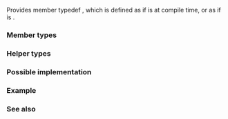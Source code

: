 {{cpp/title|conditional}}
{{cpp/meta/navbar}}
{{dcl begin}}
{{dcl header | type_traits}}
{{dcl | since=c++11 | 1=
template&lt; bool B, class T, class F &gt;
struct conditional;
}}
{{dcl end}}

Provides member typedef {{tt|type}}, which is defined as {{tt|T}} if {{tt|B}} is {{c|true}} at compile time, or as {{tt|F}} if {{tt|B}} is {{c|false}}.

{{cpp/types/nospec}}

===Member types===
{{dsc begin}}
{{dsc hitem | Member type | Definition}}
{{dsc | {{tt|type}} | {{tt|T}} if {{c|1=B == true}}, {{tt|F}} if {{c|1=B == false}}}}
{{dsc end}}

===Helper types===
{{dcl begin}}
{{dcl | since=c++14 | 1=
template&lt; bool B, class T, class F &gt;
using conditional_t = typename conditional&lt;B,T,F&gt;::type;
}}
{{dcl end}}

===Possible implementation===
{{eq fun
 | 1=
template&lt;bool B, class T, class F&gt;
struct conditional { using type = T; };

template&lt;class T, class F&gt;
struct conditional&lt;false, T, F&gt; { using type = F; };
}}

===Example===
{{example
 | code=
#include &lt;iostream&gt;
#include &lt;type_traits&gt;
#include &lt;typeinfo&gt;

int main() 
{
    using Type1 = std::conditional&lt;true, int, double&gt;::type;
    using Type2 = std::conditional&lt;false, int, double&gt;::type;
    using Type3 = std::conditional&lt;sizeof(int) &gt;= sizeof(double), int, double&gt;::type;
   
    std::cout &lt;&lt; typeid(Type1).name() &lt;&lt; '\n';
    std::cout &lt;&lt; typeid(Type2).name() &lt;&lt; '\n';
    std::cout &lt;&lt; typeid(Type3).name() &lt;&lt; '\n';
}
 | p=true
 | output=
int
double
double
}}

===See also===
{{dsc begin}}
{{dsc inc | cpp/types/dsc enable_if}}
{{dsc end}}

{{langlinks|de|es|fr|it|ja|pt|ru|zh}}